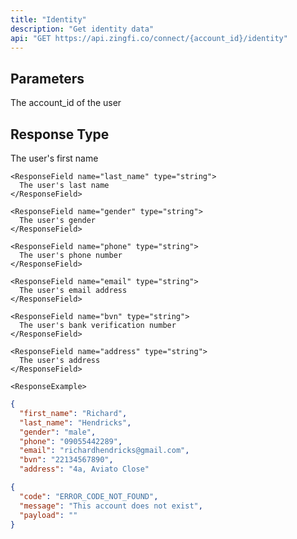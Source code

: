 ```yaml
---
title: "Identity"
description: "Get identity data"
api: "GET https://api.zingfi.co/connect/{account_id}/identity"
---
```


## Parameters

<ParamField path="account_id" type="string" required>
  The account_id of the user
</ParamField>

## Response Type

<ResponseField name="first_name" type="string">
      The user's first name
    </ResponseField>

    <ResponseField name="last_name" type="string">
      The user's last name
    </ResponseField>
    
    <ResponseField name="gender" type="string">
      The user's gender
    </ResponseField>
    
    <ResponseField name="phone" type="string">
      The user's phone number
    </ResponseField>

    <ResponseField name="email" type="string">
      The user's email address
    </ResponseField>
    
    <ResponseField name="bvn" type="string">
      The user's bank verification number
    </ResponseField>
    
    <ResponseField name="address" type="string">
      The user's address
    </ResponseField>
    
    <ResponseExample>

```json Status 200
{
  "first_name": "Richard",
  "last_name": "Hendricks",
  "gender": "male",
  "phone": "09055442289",
  "email": "richardhendricks@gmail.com",
  "bvn": "22134567890",
  "address": "4a, Aviato Close"
```

```json Status 404
{
  "code": "ERROR_CODE_NOT_FOUND",
  "message": "This account does not exist",
  "payload": ""
}
```

</ResponseExample>

